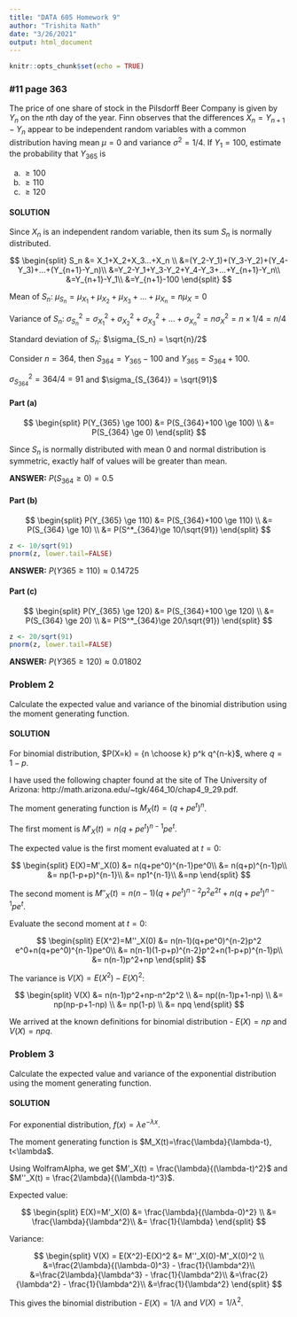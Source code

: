 ---
title: "DATA 605 Homework 9"
author: "Trishita Nath"
date: "3/26/2021"
output: html_document
---

```{r setup, include=FALSE}
knitr::opts_chunk$set(echo = TRUE)
```

### #11 page 363

The price of one share of stock in the Pilsdorff Beer Company is given by $Y_n$ on the $n$th day of the year. Finn observes that
the differences $X_n = Y_{n+1} - Y_n$ appear to be independent random variables
with a common distribution having mean $\mu = 0$ and variance $\sigma^2 = 1/4$. If
$Y_1 = 100$, estimate the probability that $Y_{365}$ is

a. $\ge 100$
b. $\ge 110$
c. $\ge 120$

#### SOLUTION

Since $X_n$ is an independent random variable, then its sum $S_n$ is normally distributed. 

$$
\begin{split}
S_n &= X_1+X_2+X_3...+X_n \\
&=(Y_2-Y_1)+(Y_3-Y_2)+(Y_4-Y_3)+...+(Y_{n+1}-Y_n)\\
&=Y_2-Y_1+Y_3-Y_2+Y_4-Y_3+...+Y_{n+1}-Y_n\\
&=Y_{n+1}-Y_1\\
&=Y_{n+1}-100
\end{split}
$$

Mean of $S_n$: $\mu_{S_n} = \mu_{X_1}+\mu_{X_2}+\mu_{X_3}+...+\mu_{X_n} = n\mu_X = 0$

Variance of $S_n$: $\sigma^2_{S_n} = \sigma^2_{X_1}+\sigma^2_{X_2}+\sigma^2_{X_3}+...+\sigma^2_{X_n} = n\sigma^2_X = n \times 1/4 = n/4$

Standard deviation of $S_n$: $\sigma_{S_n} = \sqrt{n}/2$

Consider $n=364$, then $S_{364} = Y_{365} -100$ and $Y_{365} = S_{364}+100$.

$\sigma^2_{S_{364}} = 364/4 = 91$ and $\sigma_{S_{364}} = \sqrt{91}$

#### Part (a)

$$
\begin{split}
P(Y_{365} \ge 100) &= P(S_{364}+100 \ge 100) \\
&= P(S_{364} \ge 0)
\end{split}
$$

Since $S_n$ is normally distributed with mean $0$ and normal distribution is symmetric, exactly half of values will be greater than mean. 

**ANSWER:** $P(S_{364}\ge 0) =0.5$

#### Part (b)

$$
\begin{split}
P(Y_{365} \ge 110) &= P(S_{364}+100 \ge 110) \\
&= P(S_{364} \ge 10) \\
&= P(S^*_{364}\ge 10/\sqrt{91})
\end{split}
$$

```{r}
z <- 10/sqrt(91)
pnorm(z, lower.tail=FALSE)
```

**ANSWER:** $P(Y{365} \ge 110) \approx 0.14725$

#### Part (c)

$$
\begin{split}
P(Y_{365} \ge 120) &= P(S_{364}+100 \ge 120) \\
&= P(S_{364} \ge 20) \\
&= P(S^*_{364}\ge 20/\sqrt{91})
\end{split}
$$

```{r}
z <- 20/sqrt(91)
pnorm(z, lower.tail=FALSE)
```

**ANSWER:** $P(Y{365} \ge 120) \approx 0.01802$

### Problem 2

Calculate the expected value and variance of the binomial distribution using the moment generating function.

#### SOLUTION

For binomial distribution, $P(X=k) = {n \choose k} p^k q^{n-k}$, where $q=1-p$.

I have used the following chapter found at the site of The University of Arizona: http://math.arizona.edu/~tgk/464_10/chap4_9_29.pdf.

The moment generating function is $M_X(t)=(q+pe^t)^n$.

The first moment is $M'_X(t) = n(q+pe^t)^{n-1}pe^t$.

The expected value is the first moment evaluated at $t=0$:

$$
\begin{split}
E(X)=M'_X(0) &= n(q+pe^0)^{n-1}pe^0\\
&= n(q+p)^{n-1}p\\
&= np(1-p+p)^{n-1}\\
&= np1^{n-1}\\
&=np
\end{split}
$$

The second moment is $M''_X(t) = n(n-1)(q+pe^t)^{n-2}p^2 e^{2t}+n(q+pe^t)^{n-1}pe^t$.

Evaluate the second moment at $t=0$:

$$
\begin{split}
E(X^2)=M''_X(0) &= n(n-1)(q+pe^0)^{n-2}p^2 e^0+n(q+pe^0)^{n-1}pe^0\\
&= n(n-1)(1-p+p)^{n-2}p^2+n(1-p+p)^{n-1}p\\
&= n(n-1)p^2+np
\end{split}
$$

The variance is $V(X)=E(X^2)-E(X)^2$:

$$
\begin{split}
V(X) &= n(n-1)p^2+np-n^2p^2 \\
&= np((n-1)p+1-np) \\
&= np(np-p+1-np) \\
&= np(1-p) \\
&= npq
\end{split}
$$

We arrived at the known definitions for binomial distribution - $E(X)=np$ and $V(X)=npq$.

### Problem 3

Calculate the expected value and variance of the exponential distribution using the moment generating function.

#### SOLUTION

For exponential distribution, $f(x)=\lambda e^{-\lambda x}$.

The moment generating function is $M_X(t)=\frac{\lambda}{\lambda-t}, t<\lambda$.

Using WolframAlpha, we get $M'_X(t) = \frac{\lambda}{(\lambda-t)^2}$ and $M''_X(t) = \frac{2\lambda}{(\lambda-t)^3}$.

Expected value:

$$
\begin{split}
E(X)=M'_X(0) &= \frac{\lambda}{(\lambda-0)^2} \\
&= \frac{\lambda}{\lambda^2}\\
&= \frac{1}{\lambda}
\end{split}
$$

Variance:

$$
\begin{split}
V(X) = E(X^2)-E(X)^2 &= M''_X(0)-M'_X(0)^2 \\
&=\frac{2\lambda}{(\lambda-0)^3} - \frac{1}{\lambda^2}\\
&=\frac{2\lambda}{\lambda^3} - \frac{1}{\lambda^2}\\
&=\frac{2}{\lambda^2} - \frac{1}{\lambda^2}\\
&=\frac{1}{\lambda^2}
\end{split}
$$

This gives the binomial distribution - $E(X)=1/\lambda$ and $V(X)=1/\lambda^2$.